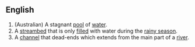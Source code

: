 ==English==
#(Australian) A stagnant [[pool]] of [[water]].
#A [[streambed]] that is only [[filled]] with water during the [[rainy season]].
#A [[channel]] that dead-ends which extends from the main part of a [[river]].